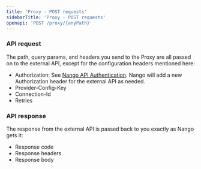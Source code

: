 ```yaml
---
title: 'Proxy - POST requests'
sidebarTitle: 'Proxy - POST requests'
openapi: 'POST /proxy/{anyPath}'
---
```


### API request

The path, query params, and headers you send to the Proxy are all passed on to the external API, except for the configuration headers mentioned here:
* Authorization: See [Nango API Authentication](/api-reference/authentication). Nango will add a new Authorization header for the external API as needed.
* Provider-Config-Key
* Connection-Id
* Retries

### API response

The response from the external API is passed back to you exactly as Nango gets it:
* Response code
* Response headers
* Response body